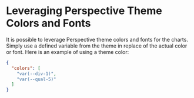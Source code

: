 # Leveraging Perspective Theme Colors and Fonts

It is possible to leverage Perspective theme colors and fonts for the charts. Simply use a defined variable from the theme in replace of the actual color or font. Here is an example of using a theme color:

```json
{
  "colors": [
    "var(--div-1)",
    "var(--qual-5)"
  ]
}
```